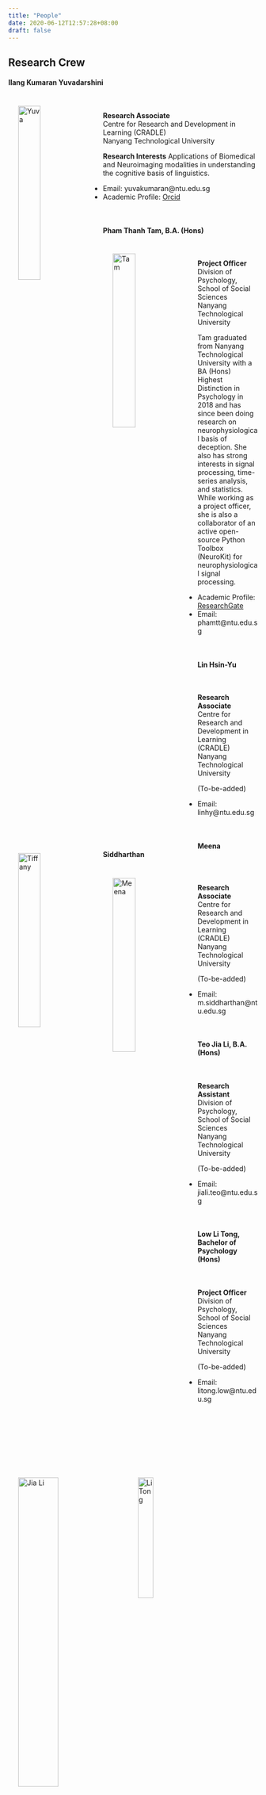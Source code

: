 ```yaml
---
title: "People"
date: 2020-06-12T12:57:28+08:00
draft: false
---
```

## Research Crew
#### Ilang Kumaran Yuvadarshini 
<img src="" alt="Yuva" width="30%" align="left" hspace=20" vspace="20"><br />

**Research Associate** <br />
Centre for Research and Development in Learning (CRADLE) <br />
Nanyang Technological University

**Research Interests**
Applications of Biomedical and Neuroimaging modalities in understanding the cognitive basis of linguistics.


- Email: yuvakumaran@ntu.edu.sg
- Academic Profile: [Orcid](https://orcid.org/0000-0001-8287-1552)

<br />

#### Pham Thanh Tam, B.A. (Hons)
<img src="/img/Tam.jpg" alt="Tam" width="30%" align="left" hspace=20" vspace="20"><br />

**Project Officer** <br />
Division of Psychology, School of Social Sciences <br />
Nanyang Technological University

Tam graduated from Nanyang Technological University with a BA (Hons) Highest Distinction in Psychology in 2018 and has since been doing research on neurophysiological basis of deception. She also has strong interests in signal processing, time-series analysis, and statistics. While working as a project officer, she is also a collaborator of an active open-source Python Toolbox (NeuroKit) for neurophysiological signal processing.

- Academic Profile: [ResearchGate](https://www.researchgate.net/profile/Tam_Pham19)
- Email: phamtt@ntu.edu.sg

<br />

#### Lin Hsin-Yu 
<img src="" alt="Tiffany" width="30%" align="left" hspace=20" vspace="20"><br />

**Research Associate** <br />
Centre for Research and Development in Learning (CRADLE) <br />
Nanyang Technological University

(To-be-added)


- Email: linhy@ntu.edu.sg

<br />

#### Meena Siddharthan
<img src="" alt="Meena" width="30%" align="left" hspace=20" vspace="20"><br />

**Research Associate** <br />
Centre for Research and Development in Learning (CRADLE) <br />
Nanyang Technological University

(To-be-added)


- Email: m.siddharthan@ntu.edu.sg

<br />

#### Teo Jia Li, B.A. (Hons)
<img src="/img/Jiali.jpg" alt="Jia Li" width="40%" align="left" hspace=20" vspace="20"><br />

**Research Assistant** <br />
Division of Psychology, School of Social Sciences <br />
Nanyang Technological University

(To-be-added)

- Email: jiali.teo@ntu.edu.sg

<br />

#### Low Li Tong, Bachelor of Psychology (Hons)
<img src="/img/Litong.jpg" alt="Li Tong" width="25%" align="left" hspace=20" vspace="20"><br />

**Project Officer** <br />
Division of Psychology, School of Social Sciences <br />
Nanyang Technological University

(To-be-added)

- Email: litong.low@ntu.edu.sg

<br />
